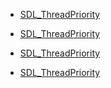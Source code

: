 <!-- DO NOT HAND-EDIT CATEGORY LISTS, THEY ARE AUTOGENERATED AND WILL BE OVERWRITTEN, BASED ON TAGS IN INDIVIDUAL PAGE FOOTERS. EDIT THOSE INSTEAD. -->
<!-- BEGIN CATEGORY LIST -->
* [[SDL_ThreadPriority]]
<!-- END CATEGORY LIST -->
* [[SDL_ThreadPriority]]
<!-- END CATEGORY LIST -->
* [[SDL_ThreadPriority]]
<!-- END CATEGORY LIST -->
* [[SDL_ThreadPriority]]
<!-- END CATEGORY LIST -->
